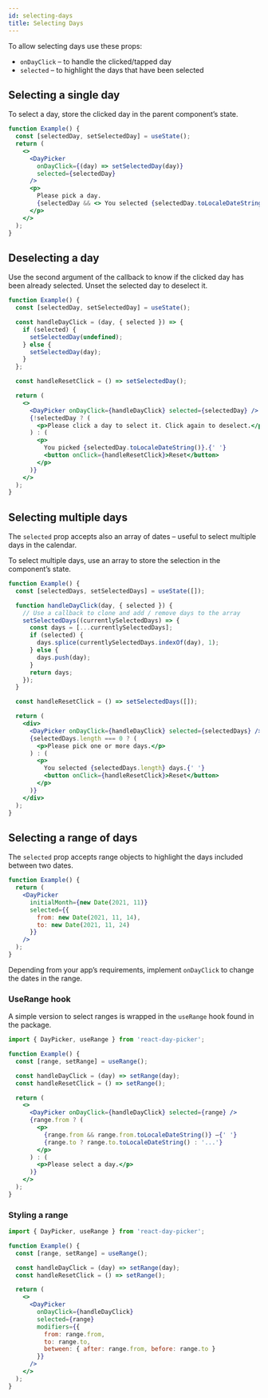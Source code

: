 ```yaml
---
id: selecting-days
title: Selecting Days
---
```


To allow selecting days use these props:

- `onDayClick` – to handle the clicked/tapped day
- `selected` – to highlight the days that have been selected

## Selecting a single day

To select a day, store the clicked day in the parent component’s state.

```jsx showOutput open=no
function Example() {
  const [selectedDay, setSelectedDay] = useState();
  return (
    <>
      <DayPicker
        onDayClick={(day) => setSelectedDay(day)}
        selected={selectedDay}
      />
      <p>
        Please pick a day.
        {selectedDay && <> You selected {selectedDay.toLocaleDateString()}.</>}
      </p>
    </>
  );
}
```

## Deselecting a day

Use the second argument of the callback to know if the clicked day has been
already selected. Unset the selected day to deselect it.

```jsx {4-10} showOutput open=no
function Example() {
  const [selectedDay, setSelectedDay] = useState();

  const handleDayClick = (day, { selected }) => {
    if (selected) {
      setSelectedDay(undefined);
    } else {
      setSelectedDay(day);
    }
  };

  const handleResetClick = () => setSelectedDay();

  return (
    <>
      <DayPicker onDayClick={handleDayClick} selected={selectedDay} />
      {!selectedDay ? (
        <p>Please click a day to select it. Click again to deselect.</p>
      ) : (
        <p>
          You picked {selectedDay.toLocaleDateString()}.{' '}
          <button onClick={handleResetClick}>Reset</button>
        </p>
      )}
    </>
  );
}
```

## Selecting multiple days

The `selected` prop accepts also an array of dates – useful to select multiple
days in the calendar.

To select multiple days, use an array to store the selection in the component’s
state.

```jsx showOutput open=no
function Example() {
  const [selectedDays, setSelectedDays] = useState([]);

  function handleDayClick(day, { selected }) {
    // Use a callback to clone and add / remove days to the array
    setSelectedDays((currentlySelectedDays) => {
      const days = [...currentlySelectedDays];
      if (selected) {
        days.splice(currentlySelectedDays.indexOf(day), 1);
      } else {
        days.push(day);
      }
      return days;
    });
  }

  const handleResetClick = () => setSelectedDays([]);

  return (
    <div>
      <DayPicker onDayClick={handleDayClick} selected={selectedDays} />
      {selectedDays.length === 0 ? (
        <p>Please pick one or more days.</p>
      ) : (
        <p>
          You selected {selectedDays.length} days.{' '}
          <button onClick={handleResetClick}>Reset</button>
        </p>
      )}
    </div>
  );
}
```

## Selecting a range of days

The `selected` prop accepts range objects to highlight the days included between
two dates.

```jsx {6-7} showOutput open=no
function Example() {
  return (
    <DayPicker
      initialMonth={new Date(2021, 11)}
      selected={{
        from: new Date(2021, 11, 14),
        to: new Date(2021, 11, 24)
      }}
    />
  );
}
```

Depending from your app’s requirements, implement `onDayClick` to change the
dates in the range.

### UseRange hook

A simple version to select ranges is wrapped in the `useRange` hook found in the
package.

```jsx {1,4} showOutput open=no
import { DayPicker, useRange } from 'react-day-picker';

function Example() {
  const [range, setRange] = useRange();

  const handleDayClick = (day) => setRange(day);
  const handleResetClick = () => setRange();

  return (
    <>
      <DayPicker onDayClick={handleDayClick} selected={range} />
      {range.from ? (
        <p>
          {range.from && range.from.toLocaleDateString()} –{' '}
          {range.to ? range.to.toLocaleDateString() : '...'}
        </p>
      ) : (
        <p>Please select a day.</p>
      )}
    </>
  );
}
```

### Styling a range

```jsx showOutput open=no
import { DayPicker, useRange } from 'react-day-picker';

function Example() {
  const [range, setRange] = useRange();

  const handleDayClick = (day) => setRange(day);
  const handleResetClick = () => setRange();

  return (
    <>
      <DayPicker
        onDayClick={handleDayClick}
        selected={range}
        modifiers={{
          from: range.from,
          to: range.to,
          between: { after: range.from, before: range.to }
        }}
      />
    </>
  );
}
```

